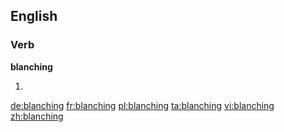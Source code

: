 ==English==

===Verb===
'''blanching'''

# {{present participle of|blanch}}

[[de:blanching]]
[[fr:blanching]]
[[pl:blanching]]
[[ta:blanching]]
[[vi:blanching]]
[[zh:blanching]]